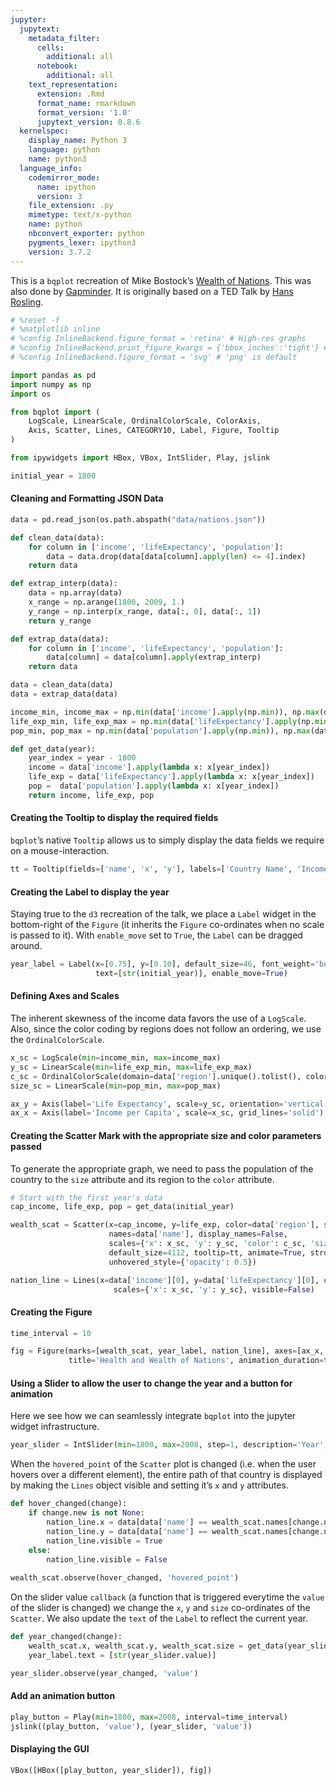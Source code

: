 ```yaml
---
jupyter:
  jupytext:
    metadata_filter:
      cells:
        additional: all
      notebook:
        additional: all
    text_representation:
      extension: .Rmd
      format_name: rmarkdown
      format_version: '1.0'
      jupytext_version: 0.8.6
  kernelspec:
    display_name: Python 3
    language: python
    name: python3
  language_info:
    codemirror_mode:
      name: ipython
      version: 3
    file_extension: .py
    mimetype: text/x-python
    name: python
    nbconvert_exporter: python
    pygments_lexer: ipython3
    version: 3.7.2
---
```


This is a `bqplot` recreation of Mike Bostock's [Wealth of Nations](https://bost.ocks.org/mike/nations/). This was also done by [Gapminder](http://www.gapminder.org/world/#$majorMode=chart$is;shi=t;ly=2003;lb=f;il=t;fs=11;al=30;stl=t;st=t;nsl=t;se=t$wst;tts=C$ts;sp=5.59290322580644;ti=2013$zpv;v=0$inc_x;mmid=XCOORDS;iid=phAwcNAVuyj1jiMAkmq1iMg;by=ind$inc_y;mmid=YCOORDS;iid=phAwcNAVuyj2tPLxKvvnNPA;by=ind$inc_s;uniValue=8.21;iid=phAwcNAVuyj0XOoBL_n5tAQ;by=ind$inc_c;uniValue=255;gid=CATID0;by=grp$map_x;scale=log;dataMin=194;dataMax=96846$map_y;scale=lin;dataMin=23;dataMax=86$map_s;sma=49;smi=2.65$cd;bd=0$inds=;modified=60). It is originally based on a TED Talk by [Hans Rosling](http://www.ted.com/talks/hans_rosling_shows_the_best_stats_you_ve_ever_seen).

```python
# %reset -f
# %matplotlib inline
# %config InlineBackend.figure_format = 'retina' # High-res graphs
# %config InlineBackend.print_figure_kwargs = {'bbox_inches':'tight'} # No extra white space
# %config InlineBackend.figure_format = 'svg' # 'png' is default

import pandas as pd
import numpy as np
import os

from bqplot import (
    LogScale, LinearScale, OrdinalColorScale, ColorAxis,
    Axis, Scatter, Lines, CATEGORY10, Label, Figure, Tooltip
)

from ipywidgets import HBox, VBox, IntSlider, Play, jslink
```

```python
initial_year = 1800
```

#### Cleaning and Formatting JSON Data

```python
data = pd.read_json(os.path.abspath("data/nations.json"))
```

```python
def clean_data(data):
    for column in ['income', 'lifeExpectancy', 'population']:
        data = data.drop(data[data[column].apply(len) <= 4].index)
    return data

def extrap_interp(data):
    data = np.array(data)
    x_range = np.arange(1800, 2009, 1.)
    y_range = np.interp(x_range, data[:, 0], data[:, 1])
    return y_range

def extrap_data(data):
    for column in ['income', 'lifeExpectancy', 'population']:
        data[column] = data[column].apply(extrap_interp)
    return data
```

```python
data = clean_data(data)
data = extrap_data(data)
```

```python
income_min, income_max = np.min(data['income'].apply(np.min)), np.max(data['income'].apply(np.max))
life_exp_min, life_exp_max = np.min(data['lifeExpectancy'].apply(np.min)), np.max(data['lifeExpectancy'].apply(np.max))
pop_min, pop_max = np.min(data['population'].apply(np.min)), np.max(data['population'].apply(np.max))
```

```python
def get_data(year):
    year_index = year - 1800
    income = data['income'].apply(lambda x: x[year_index])
    life_exp = data['lifeExpectancy'].apply(lambda x: x[year_index])
    pop =  data['population'].apply(lambda x: x[year_index])
    return income, life_exp, pop
```

#### Creating the Tooltip to display the required fields

`bqplot`'s native `Tooltip` allows us to simply display the data fields we require on a mouse-interaction.

```python
tt = Tooltip(fields=['name', 'x', 'y'], labels=['Country Name', 'Income per Capita', 'Life Expectancy'])
```

#### Creating the Label to display the year

Staying true to the `d3` recreation of the talk, we place a `Label` widget in the bottom-right of the `Figure` (it inherits the `Figure` co-ordinates when no scale is passed to it). With `enable_move` set to `True`, the `Label` can be dragged around. 

```python
year_label = Label(x=[0.75], y=[0.10], default_size=46, font_weight='bolder', colors=['orange'],
                   text=[str(initial_year)], enable_move=True)
```

#### Defining Axes and Scales

The inherent skewness of the income data favors the use of a `LogScale`. Also, since the color coding by regions does not follow an ordering, we use the `OrdinalColorScale`.

```python
x_sc = LogScale(min=income_min, max=income_max)
y_sc = LinearScale(min=life_exp_min, max=life_exp_max)
c_sc = OrdinalColorScale(domain=data['region'].unique().tolist(), colors=CATEGORY10[:6])
size_sc = LinearScale(min=pop_min, max=pop_max)
```

```python
ax_y = Axis(label='Life Expectancy', scale=y_sc, orientation='vertical', side='left', grid_lines='solid')
ax_x = Axis(label='Income per Capita', scale=x_sc, grid_lines='solid')
```

#### Creating the Scatter Mark with the appropriate size and color parameters passed

To generate the appropriate graph, we need to pass the population of the country to the `size` attribute and its region to the `color` attribute.

```python
# Start with the first year's data
cap_income, life_exp, pop = get_data(initial_year)
```

```python
wealth_scat = Scatter(x=cap_income, y=life_exp, color=data['region'], size=pop,
                      names=data['name'], display_names=False,
                      scales={'x': x_sc, 'y': y_sc, 'color': c_sc, 'size': size_sc},
                      default_size=4112, tooltip=tt, animate=True, stroke='Black',
                      unhovered_style={'opacity': 0.5})
```

```python
nation_line = Lines(x=data['income'][0], y=data['lifeExpectancy'][0], colors=['Gray'],
                       scales={'x': x_sc, 'y': y_sc}, visible=False)
```

#### Creating the Figure

```python
time_interval = 10
```

```python
fig = Figure(marks=[wealth_scat, year_label, nation_line], axes=[ax_x, ax_y],
             title='Health and Wealth of Nations', animation_duration=time_interval)
```

#### Using a Slider to allow the user to change the year and a button for animation

Here we see how we can seamlessly integrate `bqplot` into the jupyter widget infrastructure. 

```python
year_slider = IntSlider(min=1800, max=2008, step=1, description='Year', value=initial_year)
```

When the `hovered_point` of the `Scatter` plot is changed (i.e. when the user hovers over a different element), the entire path of that country is displayed by making the `Lines` object visible and setting it's `x` and `y` attributes.

```python
def hover_changed(change):
    if change.new is not None:
        nation_line.x = data[data['name'] == wealth_scat.names[change.new]]['income'].values[0]
        nation_line.y = data[data['name'] == wealth_scat.names[change.new]]['lifeExpectancy'].values[0]
        nation_line.visible = True
    else:
        nation_line.visible = False
        
wealth_scat.observe(hover_changed, 'hovered_point')
```

On the slider value `callback` (a function that is triggered everytime the `value` of the slider is changed) we change the `x`, `y` and `size` co-ordinates of the `Scatter`. We also update the `text` of the `Label` to reflect the current year.

```python
def year_changed(change):
    wealth_scat.x, wealth_scat.y, wealth_scat.size = get_data(year_slider.value)
    year_label.text = [str(year_slider.value)]

year_slider.observe(year_changed, 'value')
```

#### Add an animation button

```python
play_button = Play(min=1800, max=2008, interval=time_interval)
jslink((play_button, 'value'), (year_slider, 'value'))
```

#### Displaying the GUI

```python
VBox([HBox([play_button, year_slider]), fig])
```
